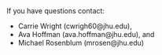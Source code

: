 
&nbsp;
&nbsp;
&nbsp;
&nbsp;
&nbsp;

If you have questions contact:

* Carrie Wright (cwrigh60@jhu.edu),
* Ava Hoffman (ava.hoffman@jhu.edu), and 
* Michael Rosenblum (mrosen@jhu.edu)
